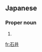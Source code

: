 ==Japanese==
{{ja-kanjitab|いし|い|yomi=kun}}

===Proper noun===
{{ja-pos|いし.い|proper}}

# {{surname|lang=ja|sort=いしい}}

[[fr:石井]]